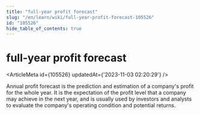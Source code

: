 ```yaml
---
title: "full-year profit forecast"
slug: "/en/learn/wiki/full-year-profit-forecast-105526"
id: "105526"
hide_table_of_contents: true
---
```



# full-year profit forecast

<ArticleMeta id={105526} updatedAt={'2023-11-03 02:20:29'} />
<div className='border-solid border-b border-t-0 my-4 border-[var(--ifm-color-gray-300)]' />

Annual profit forecast is the prediction and estimation of a company's profit for the whole year. It is the expectation of the profit level that a company may achieve in the next year, and is usually used by investors and analysts to evaluate the company's operating condition and potential returns.
